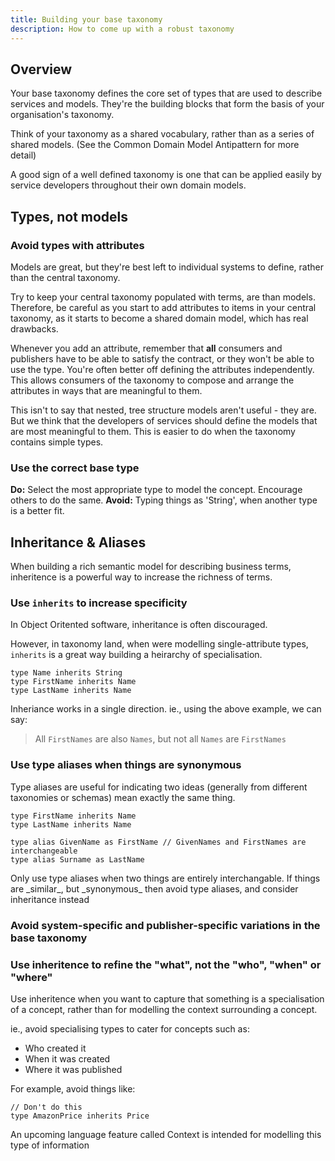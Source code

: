 ```yaml
---
title: Building your base taxonomy
description: How to come up with a robust taxonomy
---
```



## Overview

Your base taxonomy defines the core set of types that are used to describe services and models. They're the building blocks that form the basis of your organisation's taxonomy.

Think of your taxonomy as a shared vocabulary, rather than as a series of shared models. \(See the <Link to="../README#common-domain-model">Common Domain Model Antipattern</Link> for more detail\)

A good sign of a well defined taxonomy is one that can be applied easily by service developers throughout their own domain models.

## Types, not models

### Avoid types with attributes

<Hint>
   Models are great, but they're best left to individual systems to define,
   rather than the central taxonomy.
</Hint>

Try to keep your central taxonomy populated with terms, are than models. Therefore, be careful as you start to add attributes to items in your central taxonomy, as it starts to become a <Link to="../README#common-domain-model">shared domain model</Link>, which has real drawbacks.

Whenever you add an attribute, remember that **all** consumers and publishers have to be able to satisfy the contract, or they won't be able to use the type. You're often better off defining the attributes independently. This allows consumers of the taxonomy to compose and arrange the attributes in ways that are meaningful to them.

This isn't to say that nested, tree structure models aren't useful - they are. But we think that the developers of services should define the models that are most meaningful to them. This is easier to do when the taxonomy contains simple types.

### Use the correct base type

**Do:** Select the most appropriate type to model the concept. Encourage others to do the same.
**Avoid:** Typing things as 'String', when another type is a better fit.

## Inheritance & Aliases

When building a rich semantic model for describing business terms, inheritence is a powerful way to increase the richness of terms.

### Use `inherits` to increase specificity

In Object Oritented software, inheritance is often discouraged.

However, in taxonomy land, when were modelling single-attribute types, `inherits` is a great way building a heirarchy of specialisation.

```text
type Name inherits String
type FirstName inherits Name
type LastName inherits Name
```

Inheriance works in a single direction. ie., using the above example, we can say:

> All `FirstNames` are also `Names`, but not all `Names` are `FirstNames`

### Use type aliases when things are synonymous

Type aliases are useful for indicating two ideas \(generally from different taxonomies or schemas\) mean exactly the same thing.

```text
type FirstName inherits Name
type LastName inherits Name

type alias GivenName as FirstName // GivenNames and FirstNames are interchangeable
type alias Surname as LastName
```

<Discourage>
   Only use type aliases when two things are entirely interchangable. If things
   are _similar_, but _synonymous_ then avoid type aliases, and consider
   inheritance instead
</Discourage>

### Avoid system-specific and publisher-specific variations in the base taxonomy

### Use inheritence to refine the "what", not the "who", "when" or "where"

Use inheritence when you want to capture that something is a specialisation of a concept, rather than for modelling the context surrounding a concept.

ie., avoid specialising types to cater for concepts such as:

-  Who created it
-  When it was created
-  Where it was published

For example, avoid things like:

```text
// Don't do this
type AmazonPrice inherits Price
```

<Hint>
   An upcoming language feature called Context is intended for modelling this
   type of information
</Hint>
